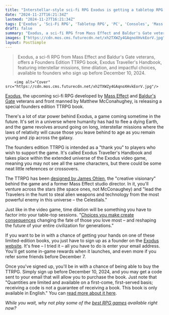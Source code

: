 ```yaml
---
title: "Interstellar-style sci-fi RPG Exodus is getting a tabletop RPG from a former Mass Effect and OG Baldur's Gate developer"
date: "2024-11-27T16:21:34Z"
lastmod: "2024-11-27T16:21:34Z"
tags: ['Exodus', 'Sci-Fi RPG', 'Tabletop RPG', 'PC', 'Consoles', 'Mass Effect', "Baldur's Gate", 'James Ohlen', 'Matthew McConaughey']
draft: false
summary: "Exodus, a sci-fi RPG from Mass Effect and Baldur's Gate veterans, offers a Founders Edition TTRPG book, Exodus Traveller's Handbook,  featuring interstellar missions, time dilation, and impactful choices, available to founders who sign up before December 10, 2024."
images: ["https://cdn.mos.cms.futurecdn.net/xh2TXWZy4GAqnoXHvkEorV.jpg"]
layout: PostSimple
---
```

> Exodus, a sci-fi RPG from Mass Effect and Baldur's Gate veterans, offers a Founders Edition TTRPG book, Exodus Traveller's Handbook,  featuring interstellar missions, time dilation, and impactful choices, available to founders who sign up before December 10, 2024.


        <img alt="Cover" src="https://cdn.mos.cms.futurecdn.net/xh2TXWZy4GAqnoXHvkEorV.jpg"/>
        
[<u>Exodus</u>](https://www.gamesradar.com/exodus/), the upcoming sci-fi RPG developed by [<u>Mass Effect</u>](https://www.gamesradar.com/mass-effect/) and [Baldur's Gate](https://www.gamesradar.com/baldurs-gate-3-review/) veterans and front manned by Matthew McConahughey, is releasing a special founders edition TTRPG book.

There's a lot of star power behind Exodus, a game coming sometime in the future. It's set in a universe where humanity has had to flee a dying Earth, and the game revolves around going on long, interstellar missions where the laws of relativity will cause those you leave behind to age as you remain young and zip across the galaxy.

The founders edition TTRPG is intended as a "thank you" to players who wish to support the game. It's called Exodus Traveller's Handbook and takes place within the extended universe of the Exodus video game, meaning you may not see all the same characters, but there could be some neat little references or crossovers.

The TTRPG has been [<u>designed by James Ohlen</u>](https://www.gamesradar.com/former-mass-effect-studio-director-says-his-new-sci-fi-rpg-isnt-trying-to-compete-against-starfield-just-wants-the-best-possible-science-fiction-universe/), the "creative visionary" behind the game and a former Mass Effect studio director. In it, you'll venture across the stars (the space ones, not McConaughey) and "lead the Travelers in the hunt to steal alien weapons and technology from the most powerful enemy in this universe – the Celestials."

Just like in the video game, time dilation will be something you have to factor into your table-top sessions. "[<u>Choices you make create consequences</u>](https://www.gamesradar.com/games/rpg/mass-effect-veterans-new-sci-fi-rpg-exodus-teases-that-all-your-missions-are-gonna-include-choices-that-have-impact/) changing the fate of those you love most – and reshaping the future of your entire civilization for generations."

If you want to be in with a chance of getting your hands on one of these limited-edition books, you just have to sign up as a founder on the [<u>Exodus website</u>](https://www.exodusgame.com/en-US#founders-program). It's free – I tried it – all you have to do is enter your email address. You'll get some in-game rewards when it launches, and even more if you refer some friends before December 7.

Once you've signed up, you'll be in with a chance of being able to buy the TTRPG. Simply sign up before December 10, 2024, and you may get a code sent to your email that will allow you to purchase the book. Just note that "Quantities are limited and available on a first-come, first-served basis; receiving a code is not a guarantee of receiving a book. This book is only available in English." You can [<u>read more about it here</u>](https://www.exodusgame.com/en-US/founders-special-limited-time-offer).

*While you wait, why not play some of the *[<u><em>best RPG games</em></u>](https://www.gamesradar.com/best-rpg-games/)* available right now?*
        